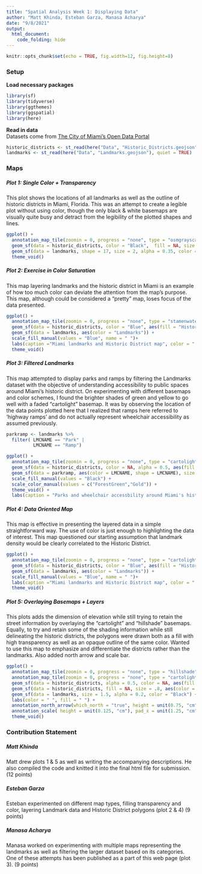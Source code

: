 ```yaml
---
title: "Spatial Analysis Week 1: Displaying Data"
author: "Matt Khinda, Esteban Garza, Manasa Acharya"
date: "9/8/2021"
output:
  html_document:
    code_folding: hide
---
```


```r
knitr::opts_chunk$set(echo = TRUE, fig.width=12, fig.height=8)

```
  
### Setup  
__Load necessary packages__ 

```r
library(sf)
library(tidyverse)
library(ggthemes)
library(ggspatial)
library(here)
```
 
__Read in data__  
Datasets come from [The City of Miami's Open Data Portal](https://datahub-miamigis.opendata.arcgis.com/)

```r
historic_districts <- st_read(here("Data", "Historic_Districts.geojson"), quiet = TRUE)
landmarks <- st_read(here("Data", "Landmarks.geojson"), quiet = TRUE)
```

### Maps

##### Plot 1: Single Color + Transparency   
This plot shows the locations of all landmarks as well as the outline of historic districts in Miami, Florida. This was an attempt to create a legible plot without using color, though the only black & white basemaps are visually quite busy and detract from the legibility of the plotted shapes and lines.

```r
ggplot() + 
  annotation_map_tile(zoomin = 0, progress = "none", type = "osmgrayscale")  +
  geom_sf(data = historic_districts, color = "Black",  fill = NA, size = 0.5) +
  geom_sf(data = landmarks, shape = 17, size = 2, alpha = 0.35, color = "Black") +
  theme_void()
```
    
    
    
  
##### Plot 2: Exercise in Color Saturation
This map layering landmarks and the historic district in Miami is an example of how too much color can deviate the attention from the map's purpose. This map, although could be considered a "pretty" map, loses focus of the data presented.

```r
ggplot() + 
  annotation_map_tile(zoomin = 0, progress = "none", type = "stamenwatercolor")  +
  geom_sf(data = historic_districts, color = "Blue", aes(fill = "Historic Districts"), alpha = 0.25) +
  geom_sf(data = landmarks, aes(color = "Landmarks")) +
  scale_fill_manual(values = "Blue", name = " ")+
  labs(caption ="Miami landmarks and Historic District map", color = " ") +
  theme_void()
```
  
  
  
##### Plot 3: Filtered Landmarks 
This map attempted to display parks and ramps by filtering the Landmarks dataset with the objective of understanding accessibility to public spaces around Miami's historic district. On experimenting with different basemaps and color schemes, I found the brighter shades of green and yellow to go well with a faded "cartolight" basemap. It was by observing the location of the data points plotted here that I realized that ramps here referred to 'highway ramps' and do not actually represent wheelchair accessibility as assumed previously.

```r
parkramp <- landmarks %>%
  filter( LMCNAME == "Park" | 
          LMCNAME == "Ramp")

ggplot() + 
  annotation_map_tile(zoomin = 0, progress = "none", type = "cartolight")  +
  geom_sf(data = historic_districts, color = NA, alpha = 0.5, aes(fill = "Historic Districts")) +
  geom_sf(data = parkramp, aes(color = LMCNAME, shape = LMCNAME), size = 3.5) +
  scale_fill_manual(values = "Black") +
  scale_color_manual(values = c("ForestGreen","Gold")) +
  theme_void() +
  labs(caption = "Parks and wheelchair accessbility around Miami's historic districts", color = " ", shape = " ", fill = " ")
```
  
  
  
 
##### Plot 4: Data Oriented Map
This map is effective in presenting the layered data in a simple straightforward way. The use of color is just enough to highlighting the data of interest. This map questioned our starting assumption that landmark density would be clearly correlated to the Historic District.

```r
ggplot() + 
  annotation_map_tile(zoomin = 0, progress = "none", type = "cartolight")  +
  geom_sf(data = historic_districts, color = "Blue", aes(fill = "Historic Districts"), alpha = 0.25) +
  geom_sf(data = landmarks, aes(color = "Landmarks")) +
  scale_fill_manual(values = "Blue", name = " ")+
  labs(caption ="Miami landmarks and Historic District map", color = " ") +
  theme_void()
```
  
  
  
##### Plot 5: Overlaying Basemaps + Layers
This plots adds the dimension of elevation while still trying to retain the street information by overlaying the "cartolight" and "hillshade" basemaps. Equally, to try and retain some of the shading information while still delineating the historic districts, the polygons were drawn both as a fill with high transparency as well as an opaque outline of the same color. Wanted to use this map to emphasize and differentiate the districts rather than the landmarks. Also added north arrow and scale bar. 

```r
ggplot() + 
  annotation_map_tile(zoomin = 0, progress = "none", type = "hillshade")  +
  annotation_map_tile(zoomin = 0, progress = "none", type = "cartolight", alpha = 0.4)  +
  geom_sf(data = historic_districts, alpha = 0.5, color = NA, aes(fill = HD_NAME)) +
  geom_sf(data = historic_districts, fill = NA, size = .8, aes(color = HD_NAME)) +
  geom_sf(data = landmarks, size = 1.5, alpha = 0.2, color = "Black") +
  labs(color = " ", fill = " ") +
  annotation_north_arrow(which_north = "true", height = unit(0.75, "cm"), width = unit(0.75, "cm"), style = north_arrow_minimal) +
  annotation_scale( height = unit(0.125, "cm"), pad_x = unit(1.25, "cm")) +
  theme_void()
```

### Contribution Statement  

##### Matt Khinda  
Matt drew plots 1 & 5 as well as writing the accompanying descriptions. He also compiled the code and knitted it into the final html file for submission. (12 points)
  
  
##### Esteban Garza  
Esteban experimented on different map types, filling transparency and color, layering Landmark data and Historic District polygons (plot 2 & 4) (9 points)
  
  
##### Manasa Acharya  
Manasa worked on experimenting with multiple maps representing the landmarks as well as filtering the larger dataset based on its categories. One of these attempts has been published as a part of this web page (plot 3). (9 points)

  
  
  
  


